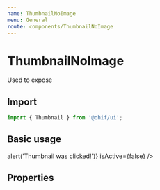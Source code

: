 ```yaml
---
name: ThumbnailNoImage
menu: General
route: components/ThumbnailNoImage
---
```



# ThumbnailNoImage

Used to expose

## Import

```javascript
import { Thumbnail } from '@ohif/ui';
```

## Basic usage

<Playground>
  <div className="flex flex-1 items-center justify-center p-4">
    <div className="w-56">
      <Thumbnail
        imageAltText="DisplaySet thumbnail image"
        description="Multiple line image series description lorem sit"
        seriesNumber={4}
        numInstances={902}
        onClick={() => alert('Thumbnail was clicked!')}
        isActive={false}
      />
    </div>
  </div>
</Playground>

## Properties

<Props of={Thumbnail} />
